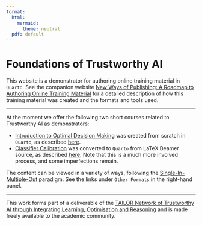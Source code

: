 ```yaml
---
format:
  html:
    mermaid:
      theme: neutral
  pdf: default
---
```

# Foundations of Trustworthy AI {.unnumbered}

This website is a demonstrator for authoring online training material in `Quarto`. 
See the companion website [New Ways of Publishing: A Roadmap to Authoring
Online Training Material](../new_ways_of_publishing/) for a detailed description of how this training material was created and the formats and tools used. 

---

At the moment we offer the following two short courses related to Trustworthy AI as demonstrators: 

- [Introduction to Optimal Decision Making](./cha_odm/odm.html) was created
  from scratch in `Quarto`, as described [here](../new_ways_of_publishing/use-cases/qmd.html). 
- [Classifier Calibration](./cha_wahcc/wahcc.html) was converted to `Quarto`
  from LaTeX Beamer source, as described [here](../new_ways_of_publishing/use-cases/tex-to-qmd.html). Note that this is a much more involved process, and some imperfections remain. 

The content can be viewed in a variety of ways, following the [Single-In-Multiple-Out](../new_ways_of_publishing/introduction/publishing-workflow.html#single-in-multiple-out) paradigm. 
See the links under `Other Formats` in the right-hand panel. 

---

This work forms part of a deliverable of the 
[TAILOR Network of Trustworthy AI through Integrating Learning, Optimisation and Reasoning](https://tailor-network.eu) 
and is made freely available to the academic community. 

